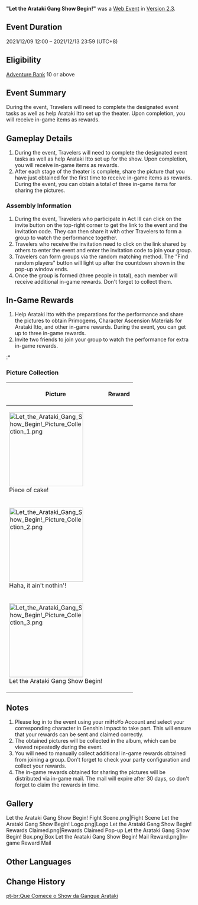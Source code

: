 {{Event
|name              = "Let the Arataki Gang Show Begin!"
|image             = Let the Arataki Gang Show Begin!.png
|type              = Web
|time_known        = yes
|time_start        = 2021-12-09 12:00:00
|time_start_offset = GMT+8
|time_end          = 2021-12-13 23:59:59
|time_end_offset   = GMT+8
|link              = https://genshin.hoyoverse.com/en/news/detail/17569
|link2             = https://webstatic-sea.mihoyo.com/ys/event/e20211208itto/index.html
|link2name         = Event Page
}}
'''"Let the Arataki Gang Show Begin!"''' was a [[Web Event]] in [[Version 2.3]].

==Event Duration==
2021/12/09 12:00 – 2021/12/13 23:59 (UTC+8)

==Eligibility==
[[Adventure Rank]] 10 or above

==Event Summary==
During the event, Travelers will need to complete the designated event tasks as well as help Arataki Itto set up the theater. Upon completion, you will receive in-game items as rewards.

==Gameplay Details==
# During the event, Travelers will need to complete the designated event tasks as well as help Arataki Itto set up for the show. Upon completion, you will receive in-game items as rewards.
# After each stage of the theater is complete, share the picture that you have just obtained for the first time to receive in-game items as rewards. During the event, you can obtain a total of three in-game items for sharing the pictures.

===Assembly Information===
# During the event, Travelers who participate in Act III can click on the invite button on the top-right corner to get the link to the event and the invitation code. They can then share it with other Travelers to form a group to watch the performance together.
# Travelers who receive the invitation need to click on the link shared by others to enter the event and enter the invitation code to join your group.
# Travelers can form groups via the random matching method. The "Find random players" button will light up after the countdown shown in the pop-up window ends.
# Once the group is formed (three people in total), each member will receive additional in-game rewards. Don't forget to collect them.

==In-Game Rewards==
# Help Arataki Itto with the preparations for the performance and share the pictures to obtain Primogems, Character Ascension Materials for Arataki Itto, and other in-game rewards. During the event, you can get up to three in-game rewards.
# Invite two friends to join your group to watch the performance for extra in-game rewards.
:* {{Card|Mora|20,000}}{{Card|Mystic Enhancement Ore|2}}

===Picture Collection===
{|class="article-table"
!Picture
!Reward
|-
|[[File:Let the Arataki Gang Show Begin! Picture Collection 1.png|200px]]<br />Piece of cake!
|{{Card|Primogem|10}}{{Card|Prithiva Topaz Fragment|1}}
|-
|[[File:Let the Arataki Gang Show Begin! Picture Collection 2.png|200px]]<br />Haha, it ain't nothin'!
|{{Card|Primogem|10}}{{Card|Prithiva Topaz Fragment|1}}
|-
|[[File:Let the Arataki Gang Show Begin! Picture Collection 3.png|200px]]<br />Let the Arataki Gang Show Begin!
|{{Card|Primogem|20}}{{Card|Prithiva Topaz Fragment|1}}
|}

==Notes==
# Please log in to the event using your miHoYo Account and select your corresponding character in Genshin Impact to take part. This will ensure that your rewards can be sent and claimed correctly.
# The obtained pictures will be collected in the album, which can be viewed repeatedly during the event.
# You will need to manually collect additional in-game rewards obtained from joining a group. Don't forget to check your party configuration and collect your rewards.
# The in-game rewards obtained for sharing the pictures will be distributed via in-game mail. The mail will expire after 30 days, so don't forget to claim the rewards in time.

==Gallery==
<gallery hideaddbutton="true" captionalign="center">
Let the Arataki Gang Show Begin! Fight Scene.png|Fight Scene
Let the Arataki Gang Show Begin! Logo.png|Logo
Let the Arataki Gang Show Begin! Rewards Claimed.png|Rewards Claimed Pop-up
Let the Arataki Gang Show Begin! Box.png|Box
Let the Arataki Gang Show Begin! Mail Reward.png|In-game Reward Mail
</gallery>

==Other Languages==
{{Other Languages|default_hidden = 1
|en      = Let the Arataki Gang Show Begin!
|zhs     = 开幕！荒泷派剧场！
|zhs_rm  = Kāimù! Huānglóng-pài Jùchǎng!
|zht     = 開幕！荒瀧派劇場！
|zht_rm  = Kāimù! Huānglóng-pài Jùchǎng!
|ja      = 開幕！荒瀧派劇場！
|ja_rm   = Kaimaku! Arataki-ha Gekijou!{{Assumed}}
|ko      = 아라타키{{tt|파|派}} {{tt|극장|劇場}} {{tt|개막|開幕}}!
|ko_rm   = Arataki-pa Geukjang Gaemak!
|es      = ¡Que empiece la actuación de la Banda de Arataki!
|fr      = Lever de rideau sur le gang Arataki&nbsp;!
|ru      = Выступление банды Аратаки начинается!
|th      = เปิดตัว! โรงละครแก๊ง Arataki!
|th_rm   = Poet Tua! Rong Lakhon Kaeng Arataki!
|vi      = Biểu Diễn Của Bang Arataki Bắt Đầu!
|de      = Möge das Theater der Arataki-Bande beginnen!
|id      = Pertunjukan Geng Arataki ... Dimulai!
|pt      = Que Comece o Show da Gangue Arataki!
}}

==Change History==
{{Change History|2.3}}

[[pt-br:Que Comece o Show da Gangue Arataki]]